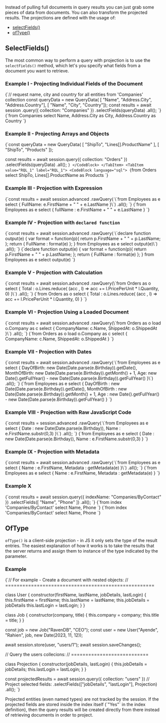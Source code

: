 
Instead of pulling full documents in query results you can just grab some pieces of data from documents. You can also transform the projected
results. The projections are defined with the usage of:

- [selectFields()](../../../client-api/session/querying/how-to-project-query-results.mdx#selectfields)
- [ofType()](../../../client-api/session/querying/how-to-project-query-results.mdx#oftype)

## SelectFields()

The most common way to perform a query with projection is to use the `selectFields()` method, which let's you specify what fields from a document you want to retrieve.

### Example I - Projecting Individual Fields of the Document

<Tabs groupId='languageSyntax'>
<TabItem value="Node.js" label="Node.js">
<CodeBlock language="js">
{`// request name, city and country for all entities from 'Companies' collection
const queryData = new QueryData(
    [ "Name", "Address.City", "Address.Country"],
    [ "Name", "City", "Country"]);
const results = await session
    .query({ collection: "Companies" })
    .selectFields(queryData)
    .all();
`}
</CodeBlock>
</TabItem>
<TabItem value="RQL_1" label="RQL_1">
<CodeBlock language="sql">
{`from Companies
select Name, Address.City as City, Address.Country as Country
`}
</CodeBlock>
</TabItem>
</Tabs>

### Example II - Projecting Arrays and Objects

<Tabs groupId='languageSyntax'>
<TabItem value="Node.js" label="Node.js">
<CodeBlock language="js">
{`const queryData = new QueryData(
    [ "ShipTo", "Lines[].ProductName" ],
    [ "ShipTo", "Products" ]);

const results = await session.query({ collection: "Orders" })
    .selectFields(queryData)
    .all();
`}
</CodeBlock>
</TabItem>
<TabItem value="RQL_1" label="RQL_1">
<CodeBlock language="sql">
{`from Orders
select ShipTo, Lines[].ProductName as Products
`}
</CodeBlock>
</TabItem>
</Tabs>

### Example III - Projection with Expression

<Tabs groupId='languageSyntax'>
<TabItem value="Node.js" label="Node.js">
<CodeBlock language="js">
{`const results = await session.advanced
    .rawQuery(
    \`from Employees as e select {
        FullName: e.FirstName + " " + e.LastName 
    }\`)
    .all();
`}
</CodeBlock>
</TabItem>
<TabItem value="RQL_1" label="RQL_1">
<CodeBlock language="sql">
{`from Employees as e
select {
    fullName : e.FirstName + " " + e.LastName
}
`}
</CodeBlock>
</TabItem>
</Tabs>

### Example IV - Projection with `declared function`

<Tabs groupId='languageSyntax'>
<TabItem value="Node.js" label="Node.js">
<CodeBlock language="js">
{`const results = await session.advanced
    .rawQuery(
        \`declare function output(e) { 
            var format = function(p){ return p.FirstName + " " + p.LastName; }; 
            return { FullName : format(e) }; 
        } 
        from Employees as e select output(e)\`)
    .all();
`}
</CodeBlock>
</TabItem>
<TabItem value="RQL_1" label="RQL_1">
<CodeBlock language="sql">
{`declare function output(e) {
	var format = function(p){ return p.FirstName + " " + p.LastName; };
	return { FullName : format(e) };
}
from Employees as e select output(e)
`}
</CodeBlock>
</TabItem>
</Tabs>

### Example V - Projection with Calculation

<Tabs groupId='languageSyntax'>
<TabItem value="Node.js" label="Node.js">
<CodeBlock language="js">
{`const results = await session.advanced
    .rawQuery(\`from Orders as o select { 
        Total : o.Lines.reduce( 
            (acc , l) => 
                acc += l.PricePerUnit * l.Quantity, 0) 
    }\`)
    .all();
`}
</CodeBlock>
</TabItem>
<TabItem value="RQL_1" label="RQL_1">
<CodeBlock language="sql">
{`from Orders as o
select {
    Total : o.Lines.reduce(
        (acc , l) => acc += l.PricePerUnit * l.Quantity, 0)
}
`}
</CodeBlock>
</TabItem>
</Tabs>

### Example VI - Projection Using a Loaded Document

<Tabs groupId='languageSyntax'>
<TabItem value="Node.js" label="Node.js">
<CodeBlock language="js">
{`const results = await session.advanced
    .rawQuery(\`from Orders as o 
    load o.Company as c 
    select { 
        CompanyName: c.Name,
        ShippedAt: o.ShippedAt
    }\`)
    .all();
`}
</CodeBlock>
</TabItem>
<TabItem value="RQL_1" label="RQL_1">
<CodeBlock language="sql">
{`from Orders as o
load o.Company as c
select {
	CompanyName: c.Name,
	ShippedAt: o.ShippedAt
}
`}
</CodeBlock>
</TabItem>
</Tabs>

### Example VII - Projection with Dates

<Tabs groupId='languageSyntax'>
<TabItem value="Node.js" label="Node.js">
<CodeBlock language="js">
{`const results = await session.advanced
    .rawQuery(
        \`from Employees as e 
        select { 
            DayOfBirth: new Date(Date.parse(e.Birthday)).getDate(), 
            MonthOfBirth: new Date(Date.parse(e.Birthday)).getMonth() + 1, 
            Age: new Date().getFullYear() - new Date(Date.parse(e.Birthday)).getFullYear() 
        }\`)
    .all();
`}
</CodeBlock>
</TabItem>
<TabItem value="RQL_1" label="RQL_1">
<CodeBlock language="sql">
{`from Employees as e 
select { 
    DayOfBirth : new Date(Date.parse(e.Birthday)).getDate(), 
    MonthOfBirth : new Date(Date.parse(e.Birthday)).getMonth() + 1,
    Age : new Date().getFullYear() - new Date(Date.parse(e.Birthday)).getFullYear() 
}
`}
</CodeBlock>
</TabItem>
</Tabs>

### Example VIII - Projection with Raw JavaScript Code

<Tabs groupId='languageSyntax'>
<TabItem value="Node.js" label="Node.js">
<CodeBlock language="js">
{`const results = session.advanced
    .rawQuery(
        \`from Employees as e 
        select { 
            Date : new Date(Date.parse(e.Birthday)), 
            Name : e.FirstName.substr(0,3) 
        }\`)
    .all();
`}
</CodeBlock>
</TabItem>
<TabItem value="RQL_1" label="RQL_1">
<CodeBlock language="sql">
{`from Employees as e 
select {
    Date : new Date(Date.parse(e.Birthday)), 
    Name : e.FirstName.substr(0,3)
}
`}
</CodeBlock>
</TabItem>
</Tabs>

### Example IX - Projection with Metadata

<Tabs groupId='languageSyntax'>
<TabItem value="Node.js" label="Node.js">
<CodeBlock language="js">
{`const results = await session.advanced
    .rawQuery(
        \`from Employees as e 
        select {
             Name : e.FirstName, 
             Metadata : getMetadata(e)
        }\`)
    .all();
`}
</CodeBlock>
</TabItem>
<TabItem value="RQL_1" label="RQL_1">
<CodeBlock language="sql">
{`from Employees as e 
select {
     Name : e.FirstName, 
     Metadata : getMetadata(e)
}
`}
</CodeBlock>
</TabItem>
</Tabs>

### Example X

<Tabs groupId='languageSyntax'>
<TabItem value="Node.js" label="Node.js">
<CodeBlock language="js">
{`const results = await session.query({ indexName: "Companies/ByContact" })
    .selectFields([ "Name", "Phone" ])
    .all();
`}
</CodeBlock>
</TabItem>
<TabItem value="RQL_1" label="RQL_1">
<CodeBlock language="sql">
{`from index 'Companies/ByContact' 
select Name, Phone
`}
</CodeBlock>
</TabItem>
<TabItem value="RQL" label="RQL">
<CodeBlock language="js">
{`from index 'Companies/ByContact' 
select Name, Phone
`}
</CodeBlock>
</TabItem>

</Tabs>



## OfType

`ofType()` is a client-side projection - in JS it only sets the type of the result entries. The easiest explanation of how it works is to take the results that the server returns and assign them to instance of the type indicated by the parameter.

### Example

<TabItem value="projections_10" label="projections_10">
<CodeBlock language="js">
{`// For example - Create a document with nested objects: 
// ====================================================

class User \{
    constructor(firstName, lastName, jobDetails, lastLogin) \{
        this.firstName = firstName;
        this.lastName = lastName;
        this.jobDetails = jobDetails
        this.lastLogin = lastLogin;
    \}
\}

class Job \{
    constructor(company, title) \{
        this.company = company;
        this.title = title;
    \}
\}

const job = new Job("RavenDB", "CEO");
const user = new User("Ayende", "Rahien", job, new Date(2023, 11, 12));

await session.store(user, "users/1");
await session.saveChanges();

// Query the users collecions:
// ===========================

class Projection \{
    constructor(jobDetails, lastLogin) \{
        this.jobDetails = jobDetails;
        this.lastLogin = lastLogin;
    \}
\}

const projectedResults = await session.query(\{ collection: "users" \})
     // Project selected fields:
    .selectFields(["jobDetails", "lastLogin"], Projection)
    .all();
`}
</CodeBlock>
</TabItem>



<Admonition type="note" title="">
Projected entities (even named types) are not tracked by the session.
</Admonition>

<Admonition type="note" title="">
If the projected fields are stored inside the index itself (`"Yes"` in the index definition), then the query results will be created directly from there instead of retrieving documents in order to project.
</Admonition>


